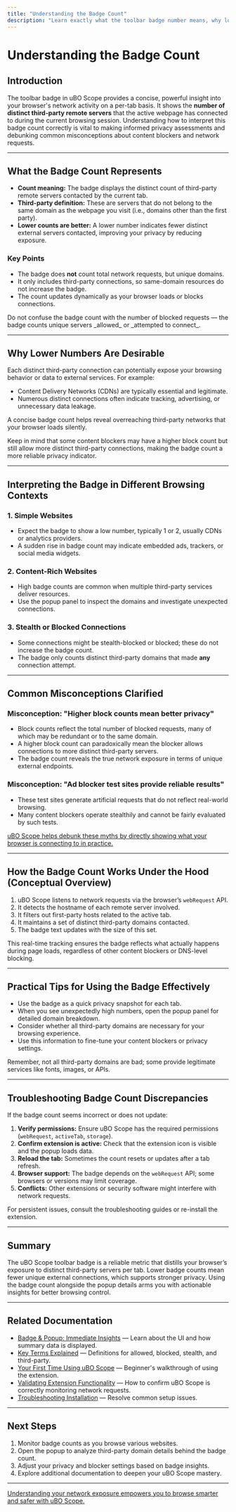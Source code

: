 ```yaml
---
title: "Understanding the Badge Count"
description: "Learn exactly what the toolbar badge number means, why lower numbers are better, and how to interpret the count when browsing different sites. Dispel common misconceptions and make informed privacy assessments."
---
```


# Understanding the Badge Count

## Introduction

The toolbar badge in uBO Scope provides a concise, powerful insight into your browser's network activity on a per-tab basis. It shows the **number of distinct third-party remote servers** that the active webpage has connected to during the current browsing session. Understanding how to interpret this badge count correctly is vital to making informed privacy assessments and debunking common misconceptions about content blockers and network requests.

---

## What the Badge Count Represents

- **Count meaning:** The badge displays the distinct count of third-party remote servers contacted by the current tab.
- **Third-party definition:** These are servers that do not belong to the same domain as the webpage you visit (i.e., domains other than the first party).
- **Lower counts are better:** A lower number indicates fewer distinct external servers contacted, improving your privacy by reducing exposure.

### Key Points

- The badge does **not** count total network requests, but unique domains.
- It only includes third-party connections, so same-domain resources do not increase the badge.
- The count updates dynamically as your browser loads or blocks connections.

<Tip>
Do not confuse the badge count with the number of blocked requests — the badge counts unique servers _allowed_ or _attempted to connect_.
</Tip>

---

## Why Lower Numbers Are Desirable

Each distinct third-party connection can potentially expose your browsing behavior or data to external services. For example:

- Content Delivery Networks (CDNs) are typically essential and legitimate.
- Numerous distinct connections often indicate tracking, advertising, or unnecessary data leakage.

A concise badge count helps reveal overreaching third-party networks that your browser loads silently.

<Note>
Keep in mind that some content blockers may have a higher block count but still allow more distinct third-party connections, making the badge count a more reliable privacy indicator.
</Note>

---

## Interpreting the Badge in Different Browsing Contexts

### 1. Simple Websites

- Expect the badge to show a low number, typically 1 or 2, usually CDNs or analytics providers.
- A sudden rise in badge count may indicate embedded ads, trackers, or social media widgets.

### 2. Content-Rich Websites

- High badge counts are common when multiple third-party services deliver resources.
- Use the popup panel to inspect the domains and investigate unexpected connections.

### 3. Stealth or Blocked Connections

- Some connections might be stealth-blocked or blocked; these do not increase the badge count.
- The badge only counts distinct third-party domains that made **any** connection attempt.

---

## Common Misconceptions Clarified

### Misconception: "Higher block counts mean better privacy"

- Block counts reflect the total number of blocked requests, many of which may be redundant or to the same domain.
- A higher block count can paradoxically mean the blocker allows connections to more distinct third-party servers.
- The badge count reveals the true network exposure in terms of unique external endpoints.

### Misconception: "Ad blocker test sites provide reliable results"

- These test sites generate artificial requests that do not reflect real-world browsing.
- Many content blockers operate stealthily and cannot be fairly evaluated by such tests.

<u>uBO Scope helps debunk these myths by directly showing what your browser is connecting to in practice.</u>

---

## How the Badge Count Works Under the Hood (Conceptual Overview)

1. uBO Scope listens to network requests via the browser’s `webRequest` API.
2. It detects the hostname of each remote server involved.
3. It filters out first-party hosts related to the active tab.
4. It maintains a set of distinct third-party domains contacted.
5. The badge text updates with the size of this set.

This real-time tracking ensures the badge reflects what actually happens during page loads, regardless of other content blockers or DNS-level blocking.

---

## Practical Tips for Using the Badge Effectively

- Use the badge as a quick privacy snapshot for each tab.
- When you see unexpectedly high numbers, open the popup panel for detailed domain breakdown.
- Consider whether all third-party domains are necessary for your browsing experience.
- Use this information to fine-tune your content blockers or privacy settings.

<Tip>
Remember, not all third-party domains are bad; some provide legitimate services like fonts, images, or APIs.
</Tip>

---

## Troubleshooting Badge Count Discrepancies

If the badge count seems incorrect or does not update:

1. **Verify permissions:** Ensure uBO Scope has the required permissions (`webRequest`, `activeTab`, `storage`).
2. **Confirm extension is active:** Check that the extension icon is visible and the popup loads data.
3. **Reload the tab:** Sometimes the count resets or updates after a tab refresh.
4. **Browser support:** The badge depends on the `webRequest` API; some browsers or versions may limit coverage.
5. **Conflicts:** Other extensions or security software might interfere with network requests.

For persistent issues, consult the troubleshooting guides or re-install the extension.

---

## Summary

The uBO Scope toolbar badge is a reliable metric that distills your browser’s exposure to distinct third-party servers per tab. Lower badge counts mean fewer unique external connections, which supports stronger privacy. Using the badge count alongside the popup details arms you with actionable insights for better browsing control.

---

## Related Documentation

- [Badge & Popup: Immediate Insights](/overview/core-concepts/badge-and-popup-overview) — Learn about the UI and how summary data is displayed.
- [Key Terms Explained](/overview/core-concepts/terminology) — Definitions for allowed, blocked, stealth, and third-party.
- [Your First Time Using uBO Scope](/getting-started/getting-started-usage/basic-usage-overview) — Beginner's walkthrough of using the extension.
- [Validating Extension Functionality](/getting-started/getting-started-usage/validating-extension-functionality) — How to confirm uBO Scope is correctly monitoring network requests.
- [Troubleshooting Installation](/getting-started/installation-and-setup/troubleshooting-installation) — Resolve common setup issues.

---

## Next Steps

1. Monitor badge counts as you browse various websites.
2. Open the popup to analyze third-party domain details behind the badge count.
3. Adjust your privacy and blocker settings based on badge insights.
4. Explore additional documentation to deepen your uBO Scope mastery.


---

<u>Understanding your network exposure empowers you to browse smarter and safer with uBO Scope.</u>